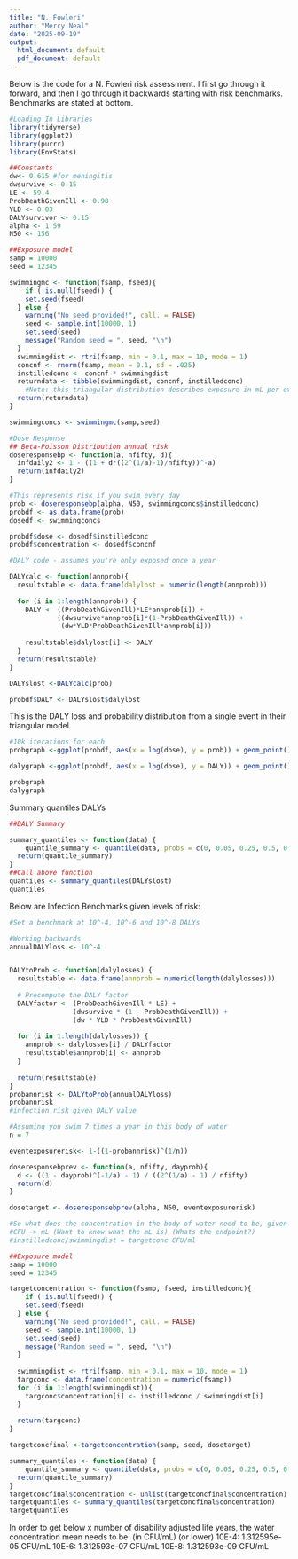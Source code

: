 ---
title: "N. Fowleri"
author: "Mercy Neal"
date: "2025-09-19"
output:
  html_document: default
  pdf_document: default
---

Below is the code for a N. Fowleri risk assessment. I first go through it forward, and then I go through it backwards starting with risk benchmarks. Benchmarks are stated at bottom. 
```{r}
#Loading In Libraries
library(tidyverse)
library(ggplot2)
library(purrr)
library(EnvStats)
```

```{r}
##Constants
dw<- 0.615 #for meningitis
dwsurvive <- 0.15
LE <- 59.4
ProbDeathGivenIll <- 0.98
YLD <- 0.03
DALYsurvivor <- 0.15
alpha <- 1.59
N50 <- 156
```


```{r}
##Exposure model
samp = 10000
seed = 12345

swimmingmc <- function(fsamp, fseed){
    if (!is.null(fseed)) {
    set.seed(fseed)
  } else {
    warning("No seed provided!", call. = FALSE)
    seed <- sample.int(10000, 1)
    set.seed(seed)
    message("Random seed = ", seed, "\n")
  }
  swimmingdist <- rtri(fsamp, min = 0.1, max = 10, mode = 1)
  concnf <- rnorm(fsamp, mean = 0.1, sd = .025) 
  instilledconc <- concnf * swimmingdist
  returndata <- tibble(swimmingdist, concnf, instilledconc)
    #Note: this triangular distribution describes exposure in mL per event. To get to a usable number for QMRA, have to multiply by     concentration: CFU/mL. In this initial case, I assumed 0.1 CFU/mL, and 0.025 SD with a normal distribution. I'll calculate backwards for set risk at the bottom. 
  return(returndata)
}

swimmingconcs <- swimmingmc(samp,seed)
```


```{r}
#Dose Response
## Beta-Poisson Distribution annual risk
doseresponsebp <- function(a, nfifty, d){
  infdaily2 <- 1 - ((1 + d*((2^(1/a)-1)/nfifty))^-a)
  return(infdaily2)
}

#This represents risk if you swim every day
prob <- doseresponsebp(alpha, N50, swimmingconcs$instilledconc)
probdf <- as.data.frame(prob)
dosedf <- swimmingconcs

probdf$dose <- dosedf$instilledconc
probdf$concentration <- dosedf$concnf
```


```{r}
#DALY code - assumes you're only exposed once a year

DALYcalc <- function(annprob){
  resultstable <- data.frame(dalylost = numeric(length(annprob)))
  
  for (i in 1:length(annprob)) {
    DALY <- ((ProbDeathGivenIll)*LE*annprob[i]) + 
            ((dwsurvive*annprob[i]*(1-ProbDeathGivenIll)) + 
             (dw*YLD*ProbDeathGivenIll*annprob[i]))
    
    resultstable$dalylost[i] <- DALY
  }
  return(resultstable)
}

DALYslost <-DALYcalc(prob)

probdf$DALY <- DALYslost$dalylost
```

This is the DALY loss and probability distribution from a single event in their triangular model. 
```{r}
#10k iterations for each
probgraph <-ggplot(probdf, aes(x = log(dose), y = prob)) + geom_point() + labs(title = 'Log Concentration of N. Fowleri and Probability of Infection', x= 'Log MPN N. Fowleri', y = 'Single Exposure Infection Probability') + theme_classic()

dalygraph <-ggplot(probdf, aes(x = log(dose), y = DALY)) + geom_point() + labs(title = 'Disability Adjusted Life Years Lost across Log N. Fowleri Concentrations', x = 'Log MPN N. Fowleri', y = 'DALYs Lost from Single Exposure') + theme_classic()

probgraph
dalygraph
```
Summary quantiles DALYs

```{r}
##DALY Summary

summary_quantiles <- function(data) {
    quantile_summary <- quantile(data, probs = c(0, 0.05, 0.25, 0.5, 0.75, 0.95, 1), na.rm = TRUE)
  return(quantile_summary)
}
##Call above function
quantiles <- summary_quantiles(DALYslost)
quantiles

```

Below are Infection Benchmarks given levels of risk:

```{r}
#Set a benchmark at 10^-4, 10^-6 and 10^-8 DALYs

#Working backwards
annualDALYloss <- 10^-4


DALYtoProb <- function(dalylosses) {
  resultstable <- data.frame(annprob = numeric(length(dalylosses)))
  
  # Precompute the DALY factor
  DALYfactor <- (ProbDeathGivenIll * LE) + 
                (dwsurvive * (1 - ProbDeathGivenIll)) + 
                (dw * YLD * ProbDeathGivenIll)
  
  for (i in 1:length(dalylosses)) {
    annprob <- dalylosses[i] / DALYfactor
    resultstable$annprob[i] <- annprob
  }
  
  return(resultstable)
}
probannrisk <- DALYtoProb(annualDALYloss)
probannrisk
#infection risk given DALY value

```

```{r}
#Assuming you swim 7 times a year in this body of water
n = 7

eventexposurerisk<- 1-((1-probannrisk)^(1/n))

doseresponsebprev <- function(a, nfifty, dayprob){
  d <- ((1 - dayprob)^(-1/a) - 1) / ((2^(1/a) - 1) / nfifty)
  return(d)
}

dosetarget <- doseresponsebprev(alpha, N50, eventexposurerisk)

#So what does the concentration in the body of water need to be, given our triangular assumption?
#CFU -> mL (Want to know what the mL is) (Whats the endpoint?)
#instilledconc/swimmingdist = targetconc CFU/ml
```



```{r}

##Exposure model
samp = 10000
seed = 12345

targetconcentration <- function(fsamp, fseed, instilledconc){
    if (!is.null(fseed)) {
    set.seed(fseed)
  } else {
    warning("No seed provided!", call. = FALSE)
    seed <- sample.int(10000, 1)
    set.seed(seed)
    message("Random seed = ", seed, "\n")
  }
  
  swimmingdist <- rtri(fsamp, min = 0.1, max = 10, mode = 1)
  targconc <- data.frame(concentration = numeric(fsamp))
  for (i in 1:length(swimmingdist)){
    targconc$concentration[i] <- instilledconc / swimmingdist[i]
  }
  
  return(targconc)
}

targetconcfinal <-targetconcentration(samp, seed, dosetarget)

```

```{r}

summary_quantiles <- function(data) {
    quantile_summary <- quantile(data, probs = c(0, 0.05, 0.25, 0.5, 0.75, 0.95, 1), na.rm = TRUE)
  return(quantile_summary)
}
targetconcfinal$concentration <- unlist(targetconcfinal$concentration)
targetquantiles <- summary_quantiles(targetconcfinal$concentration)
targetquantiles

```
In order to get below x number of disability adjusted life years, the water concentration mean needs to be: (in CFU/mL) (or lower)
10E-4: 1.312595e-05 CFU/mL
10E-6: 1.312593e-07 CFU/mL
10E-8: 1.312593e-09 CFU/mL




